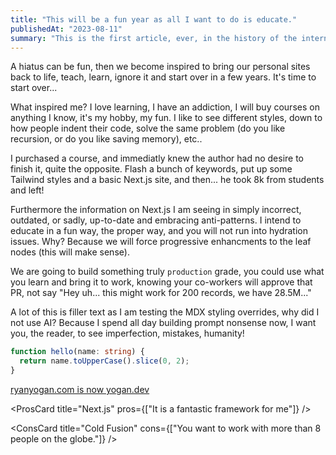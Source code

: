 ```yaml
---
title: "This will be a fun year as all I want to do is educate."
publishedAt: "2023-08-11"
summary: "This is the first article, ever, in the history of the internet..."
---
```


A hiatus can be fun, then we become inspired to bring our personal sites back to life, teach,
learn, ignore it and start over in a few years. It's time to start over...

What inspired me? I love learning, I have an addiction, I will buy courses on
anything I know, it's my hobby, my fun. I like to see different styles, down to
how people indent their code, solve the same problem (do you like recursion, or do you like saving memory), etc..

I purchased a course, and immediatly knew the author had no desire to finish it, quite the opposite.
Flash a bunch of keywords, put up some Tailwind styles and a basic Next.js site, and then... he took 8k
from students and left!

Furthermore the information on Next.js I am seeing in simply incorrect, outdated, or sadly,
up-to-date and embracing anti-patterns. I intend to educate in a fun way, the proper way, and
you will not run into hydration issues. Why? Because we will force progressive enhancments to the
leaf nodes (this will make sense).

We are going to build something truly `production` grade, you could use what you learn and bring it to work,
knowing your co-workers will approve that PR, not say "Hey uh... this might work for 200 records, we have 28.5M..."

A lot of this is filler text as I am testing the MDX styling overrides, why did I not use AI? Because I spend all day
building prompt nonsense now, I want you, the reader, to see imperfection, mistakes, humanity!

```ts
function hello(name: string) {
  return name.toUpperCase().slice(0, 2);
}
```

<Callout emoji="🚀">
  <a href="https://yogan.dev" target="_blank">
    ryanyogan.com is now yogan.dev
  </a>
</Callout>

<ProsCard title="Next.js" pros={["It is a fantastic framework for me"]} />

<ConsCard
  title="Cold Fusion"
  cons={["You want to work with more than 8 people on the globe."]}
/>
